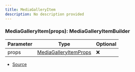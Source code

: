 ```yaml
---
title: MediaGalleryItem
description: No description provided
---
```



### MediaGalleryItem(props): MediaGalleryItemBuilder

| Parameter | Type | Optional |
| ----------- | ----------- | ----------- |
| props | [MediaGalleryItemProps](/docs/api-reference/types/MediaGalleryItemProps) | ❌ |


- [Source](https://github.com/underctrl-io/commandkit/blob/141d1404ab18a8e659209a0fab65466bf3b6dd85/packages/commandkit/src/components/v2/media-gallery.ts#L28)